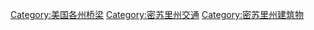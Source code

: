 [[Category:美国各州桥梁|Category:美国各州桥梁]]
[[Category:密苏里州交通|Category:密苏里州交通]]
[[Category:密苏里州建筑物|Category:密苏里州建筑物]]